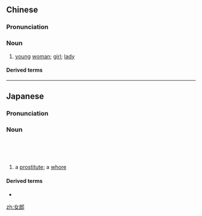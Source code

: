 ==Chinese==
{{zh-forms}}

===Pronunciation===
{{zh-pron
|m=nǚláng
|c=neoi5 long4
|mn=qz:lír-lông/tp,xm:lú-lông/kh,zz:lí-lông
|cat=n
}}

===Noun===
{{zh-noun}}

# [[young]] [[woman]]; [[girl]]; [[lady]]

====Derived terms====
{{zh-der|噴火女郎|兔女郎|封面女郎|吉普女郎|妙齡女郎|摩登女郎|應召女郎|阻街女郎|風塵女郎}}

----

==Japanese==
{{ja-kanjitab|め|ろう|yomi=y}}
{{ja-kanjitab|じょ|k1=じょう|ろう|k2=ろ|yomi=irr|sort=しょうろ'}}
{{ja-kanjitab|じょ|ろう|k2=ろ|yomi=irr|sort=しょろ'}}
{{ja-kanjitab|じょ|ろう|yomi=o}}

===Pronunciation===
{{ja-pron|acc=2|acc2=h|y=ko|じょろう}}
{{ja-pron|acc=2|y=i|じょろ}}
{{ja-pron|acc=3|y=i|じょうろ}}
{{ja-pron|acc=2|y=y|めろう}}

===Noun===
{{ja-noun|じょろう|hhira=ぢょらう}}<br>{{ja-altread|hira=じょろ|hhira=ぢょろ}}<br>{{ja-altread|hira=じょうろ|hhira=ぢょうろ}}<br>{{ja-altread|hira=めろう|hhira=めらう}}

# a [[prostitute]]; a [[whore]]

====Derived terms====
* {{ja-r|女%郎%蜘%蛛|じょ%ろう% ぐ%も}}
{{topics|ja|Prostitution|Occupations|Female|sort=しょろう'}}

[[zh:女郎]]